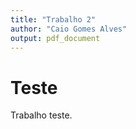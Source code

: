 ```yaml
---
title: "Trabalho 2"
author: "Caio Gomes Alves"
output: pdf_document
---
```


# Teste

Trabalho teste.
